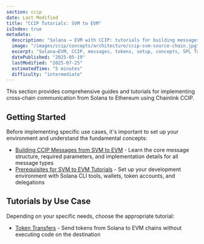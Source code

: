 ```yaml
---
section: ccip
date: Last Modified
title: "CCIP Tutorials: SVM to EVM"
isIndex: true
metadata:
  description: "Solana → EVM with CCIP: tutorials for building messages, SPL Token Program Token-2022 token transfers, and end‑to‑end app flows. Set up tools and learn core concepts."
  image: "/images/ccip/concepts/architecture/ccip-svm-source-chain.jpg"
  excerpt: "Solana→EVM, CCIP, messages, tokens, setup, concepts, SPL Token Program, Token‑2022, ERC-20, ERC20, token, CCIP"
  datePublished: "2025-05-19"
  lastModified: "2025-07-25"
  estimatedTime: "5 minutes"
  difficulty: "intermediate"
---
```



This section provides comprehensive guides and tutorials for implementing cross‑chain communication from Solana to Ethereum using Chainlink CCIP.

## Getting Started

Before implementing specific use cases, it's important to set up your environment and understand the fundamental concepts:

- [Building CCIP Messages from SVM to EVM](/ccip/tutorials/svm/source/build-messages) - Learn the core message structure, required parameters, and implementation details for all message types
- [Prerequisites for SVM to EVM Tutorials](/ccip/tutorials/svm/source/prerequisites) - Set up your development environment with Solana CLI tools, wallets, token accounts, and delegations

## Tutorials by Use Case

Depending on your specific needs, choose the appropriate tutorial:

- [Token Transfers](/ccip/tutorials/svm/source/token-transfers) - Send tokens from Solana to EVM chains without executing code on the destination
